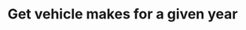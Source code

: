 ---
title: Get vehicle makes for a given year
openapi: insurance get /way-insurance/v1/public/vehicle/{year}
---